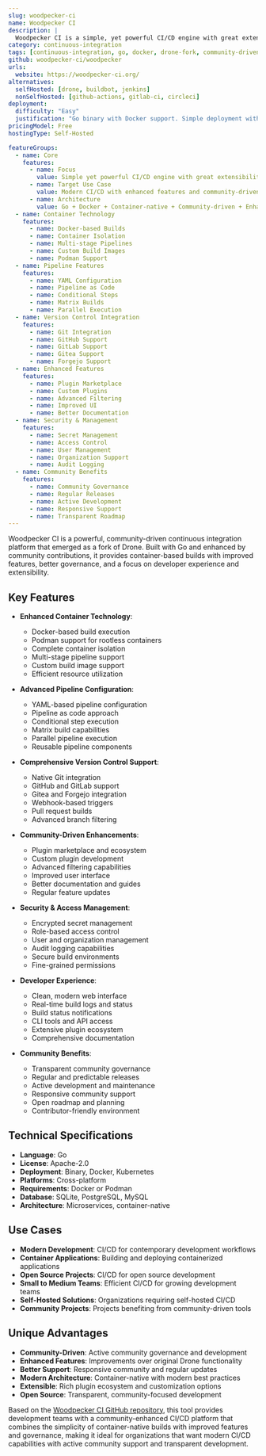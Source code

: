 ```yaml
---
slug: woodpecker-ci
name: Woodpecker CI
description: |
  Woodpecker CI is a simple, yet powerful CI/CD engine with great extensibility. As a community fork of Drone, it's built with Go and provides container-based builds with enhanced features, better community governance, and improved developer experience.
category: continuous-integration
tags: [continuous-integration, go, docker, drone-fork, community-driven]
github: woodpecker-ci/woodpecker
urls:
  website: https://woodpecker-ci.org/
alternatives:
  selfHosted: [drone, buildbot, jenkins]
  nonSelfHosted: [github-actions, gitlab-ci, circleci]
deployment:
  difficulty: "Easy"
  justification: "Go binary with Docker support. Simple deployment with container-native architecture and community-focused improvements."
pricingModel: Free
hostingType: Self-Hosted

featureGroups:
  - name: Core
    features:
      - name: Focus
        value: Simple yet powerful CI/CD engine with great extensibility and community governance
      - name: Target Use Case
        value: Modern CI/CD with enhanced features and community-driven development
      - name: Architecture
        value: Go + Docker + Container-native + Community-driven + Enhanced features
  - name: Container Technology
    features:
      - name: Docker-based Builds
      - name: Container Isolation
      - name: Multi-stage Pipelines
      - name: Custom Build Images
      - name: Podman Support
  - name: Pipeline Features
    features:
      - name: YAML Configuration
      - name: Pipeline as Code
      - name: Conditional Steps
      - name: Matrix Builds
      - name: Parallel Execution
  - name: Version Control Integration
    features:
      - name: Git Integration
      - name: GitHub Support
      - name: GitLab Support
      - name: Gitea Support
      - name: Forgejo Support
  - name: Enhanced Features
    features:
      - name: Plugin Marketplace
      - name: Custom Plugins
      - name: Advanced Filtering
      - name: Improved UI
      - name: Better Documentation
  - name: Security & Management
    features:
      - name: Secret Management
      - name: Access Control
      - name: User Management
      - name: Organization Support
      - name: Audit Logging
  - name: Community Benefits
    features:
      - name: Community Governance
      - name: Regular Releases
      - name: Active Development
      - name: Responsive Support
      - name: Transparent Roadmap
---
```


Woodpecker CI is a powerful, community-driven continuous integration platform that emerged as a fork of Drone. Built with Go and enhanced by community contributions, it provides container-based builds with improved features, better governance, and a focus on developer experience and extensibility.

## Key Features

- **Enhanced Container Technology**:

  - Docker-based build execution
  - Podman support for rootless containers
  - Complete container isolation
  - Multi-stage pipeline support
  - Custom build image support
  - Efficient resource utilization

- **Advanced Pipeline Configuration**:

  - YAML-based pipeline configuration
  - Pipeline as code approach
  - Conditional step execution
  - Matrix build capabilities
  - Parallel pipeline execution
  - Reusable pipeline components

- **Comprehensive Version Control Support**:

  - Native Git integration
  - GitHub and GitLab support
  - Gitea and Forgejo integration
  - Webhook-based triggers
  - Pull request builds
  - Advanced branch filtering

- **Community-Driven Enhancements**:

  - Plugin marketplace and ecosystem
  - Custom plugin development
  - Advanced filtering capabilities
  - Improved user interface
  - Better documentation and guides
  - Regular feature updates

- **Security & Access Management**:

  - Encrypted secret management
  - Role-based access control
  - User and organization management
  - Audit logging capabilities
  - Secure build environments
  - Fine-grained permissions

- **Developer Experience**:

  - Clean, modern web interface
  - Real-time build logs and status
  - Build status notifications
  - CLI tools and API access
  - Extensive plugin ecosystem
  - Comprehensive documentation

- **Community Benefits**:
  - Transparent community governance
  - Regular and predictable releases
  - Active development and maintenance
  - Responsive community support
  - Open roadmap and planning
  - Contributor-friendly environment

## Technical Specifications

- **Language**: Go
- **License**: Apache-2.0
- **Deployment**: Binary, Docker, Kubernetes
- **Platforms**: Cross-platform
- **Requirements**: Docker or Podman
- **Database**: SQLite, PostgreSQL, MySQL
- **Architecture**: Microservices, container-native

## Use Cases

- **Modern Development**: CI/CD for contemporary development workflows
- **Container Applications**: Building and deploying containerized applications
- **Open Source Projects**: CI/CD for open source development
- **Small to Medium Teams**: Efficient CI/CD for growing development teams
- **Self-Hosted Solutions**: Organizations requiring self-hosted CI/CD
- **Community Projects**: Projects benefiting from community-driven tools

## Unique Advantages

- **Community-Driven**: Active community governance and development
- **Enhanced Features**: Improvements over original Drone functionality
- **Better Support**: Responsive community and regular updates
- **Modern Architecture**: Container-native with modern best practices
- **Extensible**: Rich plugin ecosystem and customization options
- **Open Source**: Transparent, community-focused development

Based on the [Woodpecker CI GitHub repository](https://github.com/woodpecker-ci/woodpecker), this tool provides development teams with a community-enhanced CI/CD platform that combines the simplicity of container-native builds with improved features and governance, making it ideal for organizations that want modern CI/CD capabilities with active community support and transparent development.
